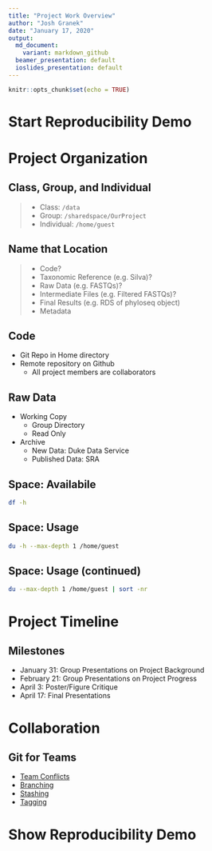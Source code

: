 ```yaml
---
title: "Project Work Overview"
author: "Josh Granek"
date: "January 17, 2020"
output:
  md_document:
    variant: markdown_github
  beamer_presentation: default
  ioslides_presentation: default
---
```


```r
knitr::opts_chunk$set(echo = TRUE)
```

# Start Reproducibility Demo

# Project Organization

## Class, Group, and Individual
  > - Class: `/data`
  > - Group: `/sharedspace/OurProject`
  > - Individual: `/home/guest`
  
## Name that Location
  > - Code?
  > - Taxonomic Reference (e.g. Silva)?
  > - Raw Data (e.g. FASTQs)?
  > - Intermediate Files (e.g. Filtered FASTQs)?
  > - Final Results (e.g. RDS of phyloseq object)
  > - Metadata

## Code
  - Git Repo in Home directory
  - Remote repository on Github
    - All project members are collaborators

## Raw Data
  - Working Copy
    - Group Directory
    - Read Only
  - Archive
    - New Data: Duke Data Service
    - Published Data: SRA

## Space: Availabile

```bash
df -h
```

## Space: Usage

```bash
du -h --max-depth 1 /home/guest
```

## Space: Usage (continued)

```bash
du --max-depth 1 /home/guest | sort -nr
```

# Project Timeline
## Milestones
  - January 31: Group Presentations on Project Background
  - February 21: Group Presentations on Project Progress
  - April 3: Poster/Figure Critique
  - April 17:	Final Presentations

# Collaboration

## Git for Teams
  - [Team Conflicts](https://github.com/ibiem-2019/ibiem_2019_material/blob/master/content/lessons/bootcamp/040_git_overview.md#team-conflicts)
  - [Branching](https://git-scm.com/book/en/v2/Git-Branching-Basic-Branching-and-Merging)
  - [Stashing](https://git-scm.com/book/en/v2/Git-Tools-Stashing-and-Cleaning)
  - [Tagging](https://git-scm.com/book/en/v2/Git-Basics-Tagging)

# Show Reproducibility Demo
